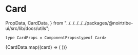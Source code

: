# Card

  PropData,
  CardData,
} from "../../../../../packages/@noirtribe-ui/src/lib/docs/utils";

`type CardProps = ComponentProps<typeof Card>`

<div className="h-3/5">
  <DocsComponentLayout propInfo={PropData}>
    <div className="mt-12 grid grid-cols-1 sm:grid-cols-3 gap-4 place-content-evenly">
      {CardData.map((card) => (
        <Card key={card.title} {...card} />
      ))}
    </div>
  </DocsComponentLayout>
</div>
